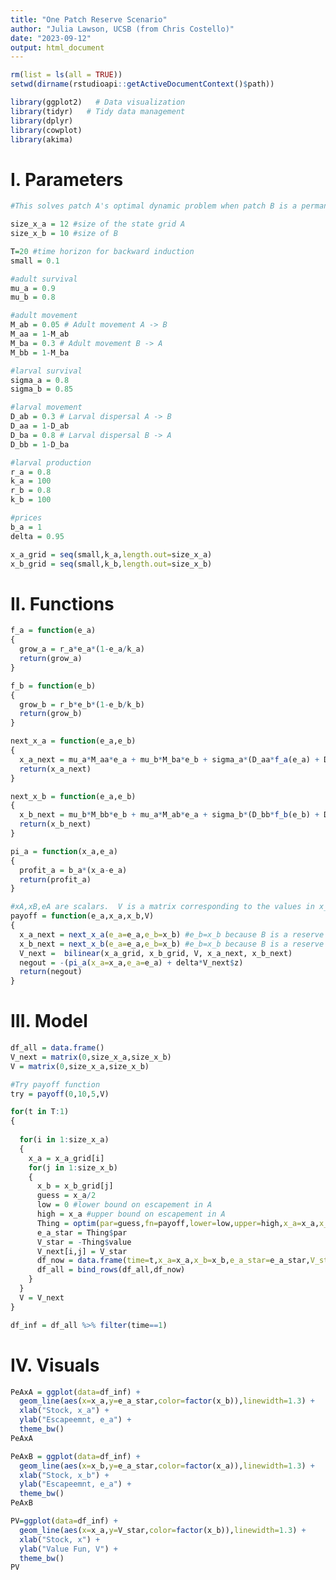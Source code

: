 ```yaml
---
title: "One Patch Reserve Scenario"
author: "Julia Lawson, UCSB (from Chris Costello)"
date: "2023-09-12"
output: html_document
---
```


```r

rm(list = ls(all = TRUE)) 
setwd(dirname(rstudioapi::getActiveDocumentContext()$path))

library(ggplot2)   # Data visualization
library(tidyr)   # Tidy data management
library(dplyr)
library(cowplot)
library(akima)

```

# I. Parameters

```r

#This solves patch A's optimal dynamic problem when patch B is a permanent reserve

size_x_a = 12 #size of the state grid A
size_x_b = 10 #size of B

T=20 #time horizon for backward induction
small = 0.1

#adult survival
mu_a = 0.9
mu_b = 0.8

#adult movement
M_ab = 0.05 # Adult movement A -> B 
M_aa = 1-M_ab
M_ba = 0.3 # Adult movement B -> A
M_bb = 1-M_ba

#larval survival
sigma_a = 0.8
sigma_b = 0.85

#larval movement
D_ab = 0.3 # Larval dispersal A -> B
D_aa = 1-D_ab
D_ba = 0.8 # Larval dispersal B -> A
D_bb = 1-D_ba

#larval production
r_a = 0.8
k_a = 100
r_b = 0.8
k_b = 100

#prices
b_a = 1
delta = 0.95

x_a_grid = seq(small,k_a,length.out=size_x_a)
x_b_grid = seq(small,k_b,length.out=size_x_b)

```

# II. Functions

```r

f_a = function(e_a)
{
  grow_a = r_a*e_a*(1-e_a/k_a)
  return(grow_a)
}

f_b = function(e_b)
{
  grow_b = r_b*e_b*(1-e_b/k_b)
  return(grow_b)
}

next_x_a = function(e_a,e_b)
{
  x_a_next = mu_a*M_aa*e_a + mu_b*M_ba*e_b + sigma_a*(D_aa*f_a(e_a) + D_ba*f_b(e_b))
  return(x_a_next)
}

next_x_b = function(e_a,e_b)
{
  x_b_next = mu_b*M_bb*e_b + mu_a*M_ab*e_a + sigma_b*(D_bb*f_b(e_b) + D_ab*f_a(e_a))
  return(x_b_next)
}

pi_a = function(x_a,e_a)
{
  profit_a = b_a*(x_a-e_a)
  return(profit_a)
}

#xA,xB,eA are scalars.  V is a matrix corresponding to the values in x_a and x_b
payoff = function(e_a,x_a,x_b,V)
{
  x_a_next = next_x_a(e_a=e_a,e_b=x_b) #e_b=x_b because B is a reserve
  x_b_next = next_x_b(e_a=e_a,e_b=x_b) #e_b=x_b because B is a reserve
  V_next =  bilinear(x_a_grid, x_b_grid, V, x_a_next, x_b_next)
  negout = -(pi_a(x_a=x_a,e_a=e_a) + delta*V_next$z) 
  return(negout)
}

```

# III. Model

```r

df_all = data.frame()
V_next = matrix(0,size_x_a,size_x_b)
V = matrix(0,size_x_a,size_x_b)

#Try payoff function
try = payoff(0,10,5,V)

for(t in T:1)
{
  
  for(i in 1:size_x_a)
  {
    x_a = x_a_grid[i]
    for(j in 1:size_x_b)
    {
      x_b = x_b_grid[j]
      guess = x_a/2
      low = 0 #lower bound on escapement in A
      high = x_a #upper bound on escapement in A
      Thing = optim(par=guess,fn=payoff,lower=low,upper=high,x_a=x_a,x_b=x_b,V=V,method='L-BFGS-B')
      e_a_star = Thing$par
      V_star = -Thing$value
      V_next[i,j] = V_star
      df_now = data.frame(time=t,x_a=x_a,x_b=x_b,e_a_star=e_a_star,V_star=V_star)
      df_all = bind_rows(df_all,df_now)
    }
  }
  V = V_next
}

df_inf = df_all %>% filter(time==1)

```

# IV. Visuals

```r

PeAxA = ggplot(data=df_inf) +
  geom_line(aes(x=x_a,y=e_a_star,color=factor(x_b)),linewidth=1.3) +
  xlab("Stock, x_a") +
  ylab("Escapeemnt, e_a") +
  theme_bw() 
PeAxA

PeAxB = ggplot(data=df_inf) +
  geom_line(aes(x=x_b,y=e_a_star,color=factor(x_a)),linewidth=1.3) +
  xlab("Stock, x_b") +
  ylab("Escapeemnt, e_a") +
  theme_bw() 
PeAxB

PV=ggplot(data=df_inf) +
  geom_line(aes(x=x_a,y=V_star,color=factor(x_b)),linewidth=1.3) +
  xlab("Stock, x") +
  ylab("Value Fun, V") +
  theme_bw() 
PV

```